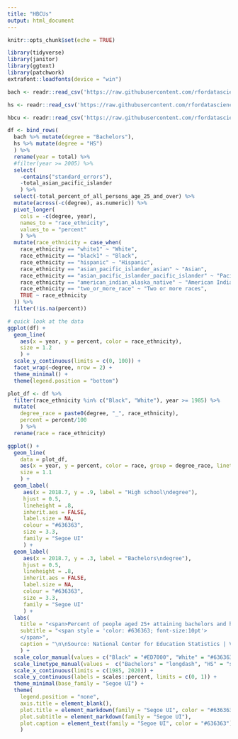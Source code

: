 ```yaml
---
title: "HBCUs"
output: html_document
---
```


```r
knitr::opts_chunk$set(echo = TRUE)

library(tidyverse)
library(janitor)
library(ggtext)
library(patchwork)
extrafont::loadfonts(device = "win")

bach <- readr::read_csv('https://raw.githubusercontent.com/rfordatascience/tidytuesday/master/data/2021/2021-02-02/bach_students.csv') %>% janitor::clean_names()

hs <- readr::read_csv('https://raw.githubusercontent.com/rfordatascience/tidytuesday/master/data/2021/2021-02-02/hs_students.csv') %>% janitor::clean_names()

hbcu <- readr::read_csv('https://raw.githubusercontent.com/rfordatascience/tidytuesday/master/data/2021/2021-02-02/hbcu_all.csv') %>% janitor::clean_names()

```


```r
df <- bind_rows(
  bach %>% mutate(degree = "Bachelors"),
  hs %>% mutate(degree = "HS")
  ) %>%
  rename(year = total) %>%
  #filter(year >= 2005) %>%
  select(
    -contains("standard_errors"), 
    -total_asian_pacific_islander
    ) %>%
  select(-total_percent_of_all_persons_age_25_and_over) %>%
  mutate(across(-c(degree), as.numeric)) %>%
  pivot_longer(
    cols = -c(degree, year), 
    names_to = "race_ethnicity", 
    values_to = "percent"
    ) %>%
  mutate(race_ethnicity = case_when(
    race_ethnicity == "white1" ~ "White",
    race_ethnicity == "black1" ~ "Black",
    race_ethnicity == "hispanic" ~ "Hispanic",
    race_ethnicity == "asian_pacific_islander_asian" ~ "Asian",
    race_ethnicity == "asian_pacific_islander_pacific_islander" ~ "Pacific Islander",
    race_ethnicity == "american_indian_alaska_native" ~ "American Indian/ Alaska Native",
    race_ethnicity == "two_or_more_race" ~ "Two or more races",
    TRUE ~ race_ethnicity
  )) %>%
  filter(!is.na(percent))
```

```r
# quick look at the data
ggplot(df) +
  geom_line(
    aes(x = year, y = percent, color = race_ethnicity),
    size = 1.2
    ) + 
  scale_y_continuous(limits = c(0, 100)) + 
  facet_wrap(~degree, nrow = 2) + 
  theme_minimal() + 
  theme(legend.position = "bottom")
```

```r
plot_df <- df %>% 
  filter(race_ethnicity %in% c("Black", "White"), year >= 1985) %>%
  mutate(
    degree_race = paste0(degree, "_", race_ethnicity), 
    percent = percent/100
    ) %>%
  rename(race = race_ethnicity)

ggplot() + 
  geom_line(
    data = plot_df,
    aes(x = year, y = percent, color = race, group = degree_race, linetype = degree),
    size = 1.1
    ) + 
  geom_label(
     aes(x = 2018.7, y = .9, label = "High school\ndegree"), 
     hjust = 0.5,
     lineheight = .8, 
     inherit.aes = FALSE, 
     label.size = NA,
     colour = "#636363",
     size = 3.3, 
     family = "Segoe UI"
     ) + 
  geom_label(
     aes(x = 2018.7, y = .3, label = "Bachelors\ndegree"), 
     hjust = 0.5,
     lineheight = .8, 
     inherit.aes = FALSE, 
     label.size = NA,
     colour = "#636363",
     size = 3.3, 
     family = "Segoe UI"
     ) +
  labs(
    title = "<span>Percent of people aged 25+ attaining bachelors and high school degrees</span>",
    subtitle = "<span style = 'color: #636363; font-size:10pt'>
    </span>",
    caption = "\n\nSource: National Center for Education Statistics | Viz: @marisalyn"
    ) + 
  scale_color_manual(values = c("Black" = "#ED7000", "White" = "#636363"), name = "") +
  scale_linetype_manual(values =  c("Bachelors" = "longdash", "HS" = "solid"), guide = "none") +
  scale_x_continuous(limits = c(1985, 2020)) + 
  scale_y_continuous(labels = scales::percent, limits = c(0, 1)) + 
  theme_minimal(base_family = "Segoe UI") +
  theme(
    legend.position = "none", 
    axis.title = element_blank(),
    plot.title = element_markdown(family = "Segoe UI", color = "#636363"),
    plot.subtitle = element_markdown(family = "Segoe UI"),
    plot.caption = element_text(family = "Segoe UI", color = "#636363")
    )

```

